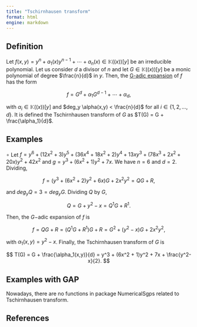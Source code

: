 ```yaml
---
title: "Tschirnhausen transform"
format: html
engine: markdown
---
```


## Definition

Let $f(x,y) = y^n + a_1(x)y^{n-1} + \cdots + a_n(x) \in \mathbb{K}((x))[y]$ be an irreducible polynomial. Let us consider $d$ a divisor of $n$ and let $G \in \mathbb{K}((x))[y]$ be a monic polynomial of degree $\frac{n}{d}$ in $y$. Then, the [G-adic expansion](G-adic-expansion.qmd) of $f$ has the form

$$
f = G^d + \alpha_1 G^{d-1} + \cdots + \alpha_d,
$$

with $\alpha_i \in \mathbb{K}((x))[y]$ and $deg_y \alpha(x,y) < \frac{n}{d}$ for all $i \in \{1, 2, \ldots, d\}$. It is defined the Tschirnhausen transform of $G$ as $T(G) = G + \frac{\alpha_1}{d}$.

## Examples

$\circ$ Let $f = y^6 + (12x^2 + 3)y^5 + (36x^4 + 18x^2 + 2)y^4 + 13xy^3 + (78x^3 + 2x^2 + 20x)y^2 + 42x^2$ and $g = y^3 + (6x^2 + 1)y^2 + 7x$. We have $n = 6$ and $d = 2$. Dividing,

$$
f = (y^3 + (6x^2 + 2)y^2 + 6x)G + 2x^2y^2 = QG + R,
$$

and $deg_y Q = 3 = deg_y G$. Dividing $Q$ by $G$,

$$
Q = G + y^2 - x = Q^1G + R^1.
$$

Then, the $G-$adic expansion of $f$ is

$$
f = QG + R = (Q^1G + R^1)G + R = G^2 + (y^2 - x)G + 2x^2y^2,
$$

with $\alpha_1(x,y) = y^2 - x$. Finally, the Tschirnhausen transform of $G$ is

$$
T(G) = G + \frac{\alpha_1(x,y)}{d} = y^3 + (6x^2 + 1)y^2 + 7x + \frac{y^2-x}{2}.
$$

## Examples with GAP

Nowadays, there are no functions in package NumericalSgps related to Tschirnhausen transform.

## References
